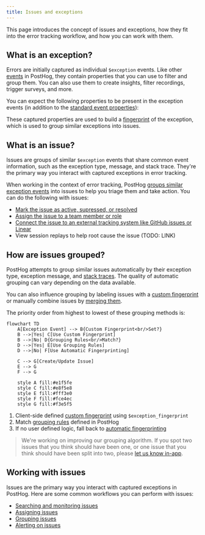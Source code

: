 ```yaml
---
title: Issues and exceptions
---
```


This page introduces the concept of issues and exceptions, how they fit into the error tracking workflow, and how you can work with them.

## What is an exception?

Errors are initially captured as individual `$exception` events. Like other [events](/docs/data/events) in PostHog, they contain properties that you can use to filter and group them. You can also use them to create insights, filter recordings, trigger surveys, and more. 

You can expect the following properties to be present in the exception events (in addition to the [standard event properties](/docs/data/events#default-properties)):


<ExceptionPropertiesTable />

These captured properties are used to build a [fingerprint](/docs/error-tracking/fingerprints) of the exception, which is used to group similar exceptions into issues.

## What is an issue?

Issues are groups of similar `$exception` events that share common event information, such as the exception type, message, and stack trace. They're the primary way you interact with captured exceptions in error tracking.

<ProductScreenshot
    imageLight="https://res.cloudinary.com/dmukukwp6/image/upload/issue_light_f17781d806.png"
    imageDark="https://res.cloudinary.com/dmukukwp6/image/upload/issue_dark_5e825b1fe6.png"
    alt="Issue view"
    classes="rounded"
/>

When working in the context of error tracking, PostHog [groups similar exception events](/docs/error-tracking/grouping-issues) into issues to help you triage them and take action. You can do the following with issues:

- [Mark the issue as active, supressed, or resolved](/docs/error-tracking/managing-issues#resolving-and-suppressing-issues)
- [Assign the issue to a team member or role](/docs/error-tracking/assigning-issues)
- [Connect the issue to an external tracking system like GitHub issues or Linear](/docs/error-tracking/external-tracking)
- View session replays to help root cause the issue (TODO: LINK)

## How are issues grouped?

PostHog attempts to group similar issues automatically by their exception type, exception message, and [stack traces](/docs/error-tracking/stack-traces). The quality of automatic grouping can vary depending on the data available. 

You can also influence grouping by labeling issues with a [custom fingerprint](/docs/error-tracking/capture#customizing-exception-capture) or manually combine issues by [merging them](/docs/error-tracking/managing-issues#merging-issues).

The priority order from highest to lowest of these grouping methods is:

```mermaid
flowchart TD
    A[Exception Event] --> B{Custom Fingerprint<br/>Set?}
    B -->|Yes| C[Use Custom Fingerprint]
    B -->|No| D{Grouping Rules<br/>Match?}
    D -->|Yes| E[Use Grouping Rules]
    D -->|No| F[Use Automatic Fingerprinting]
    
    C --> G[Create/Update Issue]
    E --> G
    F --> G
    
    style A fill:#e1f5fe
    style C fill:#e8f5e8
    style E fill:#fff3e0
    style F fill:#fce4ec
    style G fill:#f3e5f5
```

1. Client-side defined [custom fingerprint](/docs/error-tracking/capture#customizing-exception-capture) using `$exception_fingerprint`
2. Match [grouping rules](/docs/error-tracking/grouping-issues) defined in PostHog
3. If no user defined logic, fall back to [automatic fingerprinting](/docs/error-tracking/fingerprints)
 
> We're working on improving our grouping algorithm. If you spot two issues that you think should have been one, or one issue that you think should have been split into two, please [let us know in-app](https://us.posthog.com#panel=support%3Afeedback%3Aerror_tracking%3Alow%3Atrue).

## Working with issues

Issues are the primary way you interact with captured exceptions in PostHog. Here are some common workflows you can perform with issues:

- [Searching and monitoring issues](/docs/error-tracking/monitoring)
- [Assigning issues](/docs/error-tracking/assigning-issues)
- [Grouping issues](/docs/error-tracking/grouping-issues)
- [Alerting on issues](/docs/error-tracking/alerts)